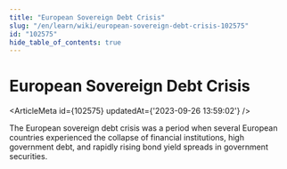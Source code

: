 ```yaml
---
title: "European Sovereign Debt Crisis"
slug: "/en/learn/wiki/european-sovereign-debt-crisis-102575"
id: "102575"
hide_table_of_contents: true
---
```



# European Sovereign Debt Crisis

<ArticleMeta id={102575} updatedAt={'2023-09-26 13:59:02'} />
<div className='border-solid border-b border-t-0 my-4 border-[var(--ifm-color-gray-300)]' />

The European sovereign debt crisis was a period when several European countries experienced the collapse of financial institutions, high government debt, and rapidly rising bond yield spreads in government securities.
